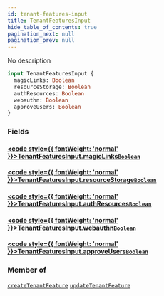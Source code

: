```yaml
---
id: tenant-features-input
title: TenantFeaturesInput
hide_table_of_contents: true
pagination_next: null
pagination_prev: null
---
```








No description

```graphql
input TenantFeaturesInput {
  magicLinks: Boolean
  resourceStorage: Boolean
  authResources: Boolean
  webauthn: Boolean
  approveUsers: Boolean
}
```


### Fields

#### [<code style={{ fontWeight: 'normal' }}>TenantFeaturesInput.<b>magicLinks</b></code>](#)<Bullet />[`Boolean`](/scalars/boolean) <Badge class="secondary" text="scalar"/>
> 
> 

#### [<code style={{ fontWeight: 'normal' }}>TenantFeaturesInput.<b>resourceStorage</b></code>](#)<Bullet />[`Boolean`](/scalars/boolean) <Badge class="secondary" text="scalar"/>
> 
> 

#### [<code style={{ fontWeight: 'normal' }}>TenantFeaturesInput.<b>authResources</b></code>](#)<Bullet />[`Boolean`](/scalars/boolean) <Badge class="secondary" text="scalar"/>
> 
> 

#### [<code style={{ fontWeight: 'normal' }}>TenantFeaturesInput.<b>webauthn</b></code>](#)<Bullet />[`Boolean`](/scalars/boolean) <Badge class="secondary" text="scalar"/>
> 
> 

#### [<code style={{ fontWeight: 'normal' }}>TenantFeaturesInput.<b>approveUsers</b></code>](#)<Bullet />[`Boolean`](/scalars/boolean) <Badge class="secondary" text="scalar"/>
> 
> 



### Member of

[`createTenantFeature`](/mutations/create-tenant-feature)  <Badge class="secondary" text="mutation"/><Bullet />[`updateTenantFeature`](/mutations/update-tenant-feature)  <Badge class="secondary" text="mutation"/>



